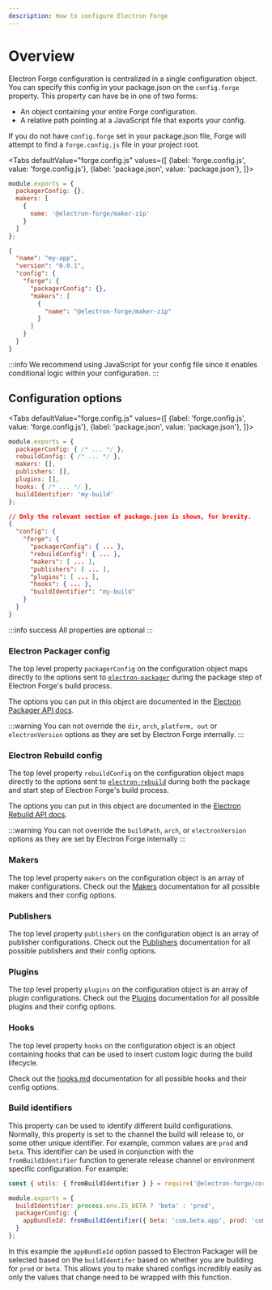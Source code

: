```yaml
---
description: How to configure Electron Forge
---
```



# Overview

Electron Forge configuration is centralized in a single configuration object. You can specify this config in your package.json on the `config.forge` property. This property can have be in one of two forms:

* An object containing your entire Forge configuration.
* A relative path pointing at a JavaScript file that exports your config.

If you do not have `config.forge` set in your package.json file, Forge will attempt to find a `forge.config.js` file in your project root.

<Tabs
  defaultValue="forge.config.js"
  values={[
    {label: 'forge.config.js', value: 'forge.config.js'},
    {label: 'package.json', value: 'package.json'},
  ]}>
<TabItem value="forge.config.js" >

```jsx title="forge.config.js"
module.exports = {
  packagerConfig: {},
  makers: [
    {
      name: '@electron-forge/maker-zip'
    }
  ]
};
```
</TabItem>

<TabItem value="package.json" >

```json title="package.json"
{
  "name": "my-app",
  "version": "0.0.1",
  "config": {
    "forge": {
      "packagerConfig": {},
      "makers": [
        {
          "name": "@electron-forge/maker-zip"
        }
      ]
    }
  }
}
```
</TabItem>
</Tabs>

:::info
We recommend using JavaScript for your config file since it enables conditional logic within your configuration.
:::

## Configuration options

<Tabs
  defaultValue="forge.config.js"
  values={[
    {label: 'forge.config.js', value: 'forge.config.js'},
    {label: 'package.json', value: 'package.json'},
  ]}>
<TabItem value="forge.config.js" >

```jsx
module.exports = {
  packagerConfig: { /* ... */ },
  rebuildConfig: { /* ... */ },
  makers: [],
  publishers: [],
  plugins: [],
  hooks: { /* ... */ },
  buildIdentifier: 'my-build'
};
```
</TabItem>

<TabItem value="package.json" >

```json
// Only the relevant section of package.json is shown, for brevity.
{
  "config": {
    "forge": {
      "packagerConfig": { ... },
      "rebuildConfig": { ... },
      "makers": [ ... ],
      "publishers": [ ... ],
      "plugins": [ ... ],
      "hooks": { ... },
      "buildIdentifier": "my-build"
    }
  }
}
```
</TabItem>
</Tabs>

:::info success
All properties are optional
:::

### Electron Packager config

The top level property `packagerConfig` on the configuration object maps directly to the options sent to [`electron-packager`](https://github.com/electron/electron-packager) during the package step of Electron Forge's build process.

The options you can put in this object are documented in the [Electron Packager API docs](https://electron.github.io/packager/main/interfaces/Options.html).

:::warning
You can not override the `dir`, `arch`, `platform, out` or `electronVersion` options as they are set by Electron Forge internally.
:::

### Electron Rebuild config

The top level property `rebuildConfig` on the configuration object maps directly to the options sent to [`electron-rebuild`](https://github.com/electron/electron-rebuild) during both the package and start step of Electron Forge's build process.

The options you can put in this object are documented in the [Electron Rebuild API docs](https://github.com/electron/electron-rebuild#how-can-i-integrate-this-into-grunt--gulp--whatever).

:::warning
You can not override the `buildPath`, `arch`, or `electronVersion` options as they are set by Electron Forge internally
:::

### Makers

The top level property `makers` on the configuration object is an array of maker configurations. Check out the [Makers](makers/) documentation for all possible makers and their config options.

### Publishers

The top level property `publishers` on the configuration object is an array of publisher configurations. Check out the [Publishers](publishers/) documentation for all possible publishers and their config options.

### Plugins

The top level property `plugins` on the configuration object is an array of plugin configurations. Check out the [Plugins](plugins/) documentation for all possible plugins and their config options.

### Hooks

The top level property `hooks` on the configuration object is an object containing hooks that can be used to insert custom logic during the build lifecycle.

Check out the [hooks.md](hooks.md "mention") documentation for all possible hooks and their config options.

### Build identifiers

This property can be used to identify different build configurations. Normally, this property is set to the channel the build will release to, or some other unique identifier. For example, common values are `prod` and `beta`. This identifier can be used in conjunction with the `fromBuildIdentifier` function to generate release channel or environment specific configuration. For example:

```jsx title="forge.config.js"
const { utils: { fromBuildIdentifier } } = require('@electron-forge/core');

module.exports = {
  buildIdentifier: process.env.IS_BETA ? 'beta' : 'prod',
  packagerConfig: {
    appBundleId: fromBuildIdentifier({ beta: 'com.beta.app', prod: 'com.app' })
  }
};
```

In this example the `appBundleId` option passed to Electron Packager will be selected based on the `buildIdentifer` based on whether you are building for `prod` or `beta`. This allows you to make shared configs incredibly easily as only the values that change need to be wrapped with this function.
